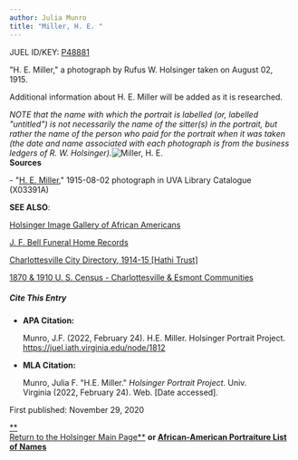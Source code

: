 ```yaml
---
author: Julia Munro
title: "Miller, H. E. "
---
```

JUEL ID/KEY: [P48881](http://juel.iath.virginia.edu/public_person?person=48881 "P48881")

"H. E. Miller," a photograph by Rufus W. Holsinger taken on August 02, 1915. 

Additional information about H. E. Miller will be added as it is researched.  
  

_NOTE that the name with which the portrait is labelled (or, labelled "untitled") is not necessarily the name of the sitter(s) in the portrait, but rather the name of the person who paid for the portrait when it was taken (the date and name associated with each photograph is from the business ledgers of R. W. Holsinger)._![Miller, H. E.](https://iiif.lib.virginia.edu/iiif/uva-lib:1043483/full/778,561/0/default.jpg "Miller, H. E. ")   
**Sources**

\- "[H. E. Miller](https://search.lib.virginia.edu/catalog/uva-lib:1043483#?c=0&m=0&s=0&cv=0&xywh=0%2C-75%2C4016%2C2977 "Miller, H. E. ")," 1915-08-02 photograph in UVA Library Catalogue (X03391A) 

**SEE ALSO**:

[Holsinger Image Gallery of African Americans](http://rwholsingerphotos.org/images.php "Holsinger Image Gallery of African Americans")

[J. F. Bell Funeral Home Records](http://www2.vcdh.virginia.edu/afam/raceandplace/perl_scripts/funeral_search.html "J. F. Bell Funeral Home Database")

[Charlottesville City Directory, 1914-15 \[Hathi Trust\]](https://catalog.hathitrust.org/Record/101954103 "Charlottesville City Directory, 1914-15") 

[1870 & 1910 U. S. Census - Charlottesville & Esmont Communities](http://www2.vcdh.virginia.edu/afam/raceandplace/census/search_both.html "1870 & 1910 U. S. Census: Charlottesville and Esmont Communities")

##### **Cite This Entry**

*   **APA Citation:**
    
    Munro, J.F. (2022, February 24). H.E. Miller. Holsinger Portrait Project. https://juel.iath.virginia.edu/node/1812
    
*   **MLA Citation:**
    
    Munro, Julia F. "H.E. Miller." _Holsinger Portrait Project_. Univ. Virginia (2022, February 24). Web. \[Date accessed\].
    

  
First published: November 29, 2020     

[**  
Return to the Holsinger Main Page**](http://juel.iath.virginia.edu/node/980) **or [African-American Portraiture List of Names](http://juel.iath.virginia.edu/node/996)**